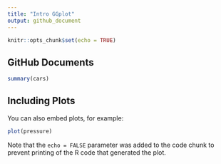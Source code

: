 ```yaml
---
title: "Intro GGplot"
output: github_document
---
```


```r
knitr::opts_chunk$set(echo = TRUE)
```

## GitHub Documents



```r
summary(cars)
```

## Including Plots

You can also embed plots, for example:

```r
plot(pressure)
```

Note that the `echo = FALSE` parameter was added to the code chunk to prevent printing of the R code that generated the plot.
